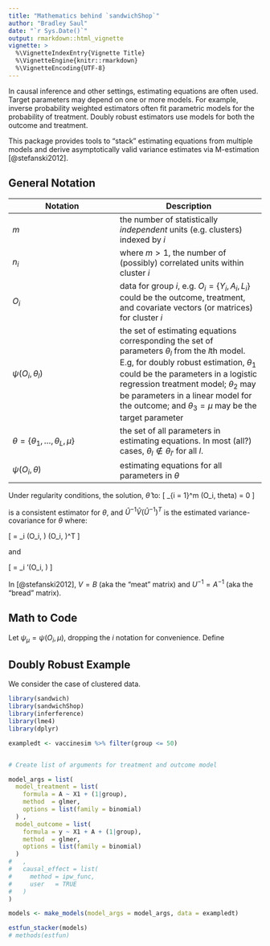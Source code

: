 ```yaml
---
title: "Mathematics behind `sandwichShop`"
author: "Bradley Saul"
date: "`r Sys.Date()`"
output: rmarkdown::html_vignette
vignette: >
  %\VignetteIndexEntry{Vignette Title}
  %\VignetteEngine{knitr::rmarkdown}
  %\VignetteEncoding{UTF-8}
---
```


In causal inference and other settings, estimating equations are often used. Target parameters may depend on one or more models. For example, inverse probability weighted estimators often fit parametric models for the probability of treatment. Doubly robust estimators use models for both the outcome and treatment.

This package provides tools to "stack" estimating equations from multiple models and derive asymptotically valid variance estimates via M-estimation [@stefanski2012].

## General Notation

|Notation | Description| 
|-----------------|-----------------------|
| $m$                | the number of statistically *independent* units (e.g. clusters) indexed by $i$ |
| $n_i$              | where $m > 1$, the number of (possibly) correlated units within cluster $i$ | 
|$O_i$               | data for group $i$, e.g.  $O_i = \{Y_i, A_i, L_i\}$ could be the outcome, treatment, and covariate vectors (or matrices) for cluster $i$   |
| $\psi(O_i, \theta_l)$   | the set of estimating equations corresponding the set of parameters $\theta_l$ from the $l$th model. E.g, for doubly robust estimation, $\theta_1$ could be the parameters in a logistic regression treatment model; $\theta_2$ may be parameters in a linear model for the outcome; and $\theta_3 = \mu$ may be the target parameter | 
| $\theta = \{\theta_1, \dots, \theta_L, \mu\}$   | the set of all parameters in estimating equations. In most (all?) cases, $\theta_l \notin \theta_{l'}$ for all $l$. | 
|$\psi(O_i, \theta)$ | estimating equations for all parameters in $\theta$ |  

Under regularity conditions, the solution, $\hat{\theta}$ to:
\[
\sum_{i = 1}^m \psi(O_i, theta) = 0
\]

is a consistent estimator for $\theta$, and $\hat{U}^{-1} \hat{V} (\hat{U}^{-1})^T$ is the estimated variance-covariance for $\theta$ where:

\[
\hat{V} = \frac{1}{m} \sum_i \psi(O_i, \theta) \psi(O_i, \theta)^T 
\]

and 

\[
\hat{U} = \frac{1}{m} \sum_i \psi'(O_i, \theta)
\]

In [@stefanski2012], $V = B$ (aka the "meat" matrix) and $U^{-1} = A^{-1}$ (aka the "bread" matrix). 

## Math to Code

Let $\psi_{\mu} = \psi(O_i, \mu)$, dropping the $i$ notation for convenience. Define  

## Doubly Robust Example

We consider the case of clustered data.


```r
library(sandwich)
library(sandwichShop)
library(inferference)
library(lme4)
library(dplyr)

exampledt <- vaccinesim %>% filter(group <= 50)


# Create list of arguments for treatment and outcome model

model_args = list(
  model_treatment = list(
    formula = A ~ X1 + (1|group),
    method  = glmer,
    options = list(family = binomial)
  ) ,
  model_outcome = list(
    formula = y ~ X1 + A + (1|group),
    method  = glmer,
    options = list(family = binomial)
  )
#   ,
#   causal_effect = list(
#     method = ipw_func,
#     user   = TRUE
#   )
)

models <- make_models(model_args = model_args, data = exampledt)

```


```r
estfun_stacker(models) 
# methods(estfun)
```
